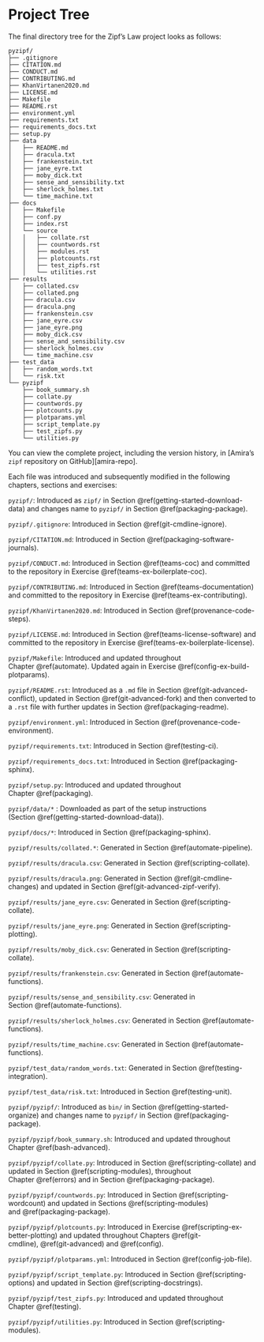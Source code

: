 # Project Tree {#tree}

The final directory tree for the Zipf's Law project looks as follows:

```
pyzipf/
├── .gitignore
├── CITATION.md
├── CONDUCT.md
├── CONTRIBUTING.md
├── KhanVirtanen2020.md
├── LICENSE.md
├── Makefile
├── README.rst
├── environment.yml
├── requirements.txt
├── requirements_docs.txt
├── setup.py
├── data
│   ├── README.md
│   ├── dracula.txt
│   ├── frankenstein.txt
│   ├── jane_eyre.txt
│   ├── moby_dick.txt
│   ├── sense_and_sensibility.txt
│   ├── sherlock_holmes.txt
│   └── time_machine.txt
├── docs
│   ├── Makefile
│   ├── conf.py
│   ├── index.rst
│   └── source
│   │   ├── collate.rst
│   │   ├── countwords.rst
│   │   ├── modules.rst
│   │   ├── plotcounts.rst
│   │   ├── test_zipfs.rst
│   │   └── utilities.rst
├── results
│   ├── collated.csv
│   ├── collated.png
│   ├── dracula.csv
│   ├── dracula.png
│   ├── frankenstein.csv
│   ├── jane_eyre.csv
│   ├── jane_eyre.png
│   ├── moby_dick.csv
│   ├── sense_and_sensibility.csv
│   ├── sherlock_holmes.csv
│   └── time_machine.csv
├── test_data
│   ├── random_words.txt
│   └── risk.txt
└── pyzipf
    ├── book_summary.sh
    ├── collate.py
    ├── countwords.py
    ├── plotcounts.py
    ├── plotparams.yml
    ├── script_template.py
    ├── test_zipfs.py
    └── utilities.py
```

You can view the complete project,
including the version history,
in [Amira's `zipf` repository on GitHub][amira-repo].

Each file was introduced and subsequently modified
in the following chapters, sections and exercises:

`pyzipf/`: Introduced as `zipf/` in Section \@ref(getting-started-download-data) and
changes name to `pyzipf/` in Section \@ref(packaging-package).

`pyzipf/.gitignore`: Introduced in Section \@ref(git-cmdline-ignore).

`pyzipf/CITATION.md`: Introduced in Section \@ref(packaging-software-journals).

`pyzipf/CONDUCT.md`: Introduced in Section \@ref(teams-coc) and
committed to the repository in Exercise \@ref(teams-ex-boilerplate-coc).

`pyzipf/CONTRIBUTING.md`: Introduced in Section \@ref(teams-documentation) and
committed to the repository in Exercise \@ref(teams-ex-contributing).

`pyzipf/KhanVirtanen2020.md`: Introduced in Section \@ref(provenance-code-steps).

`pyzipf/LICENSE.md`: Introduced in Section \@ref(teams-license-software) and
committed to the repository in Exercise \@ref(teams-ex-boilerplate-license).

`pyzipf/Makefile`: Introduced and updated throughout Chapter \@ref(automate).
Updated again in Exercise \@ref(config-ex-build-plotparams).

`pyzipf/README.rst`: Introduced as a `.md` file in Section \@ref(git-advanced-conflict),
updated in Section \@ref(git-advanced-fork) and then converted to a `.rst` file
with further updates in Section \@ref(packaging-readme).

`pyzipf/environment.yml`: Introduced in Section \@ref(provenance-code-environment).

`pyzipf/requirements.txt`: Introduced in Section \@ref(testing-ci).

`pyzipf/requirements_docs.txt`: Introduced in Section \@ref(packaging-sphinx).

`pyzipf/setup.py`: Introduced and updated throughout Chapter \@ref(packaging).

`pyzipf/data/*` : Downloaded as part of the setup instructions (Section \@ref(getting-started-download-data)).

`pyzipf/docs/*`: Introduced in Section \@ref(packaging-sphinx).

`pyzipf/results/collated.*`: Generated in Section \@ref(automate-pipeline).

`pyzipf/results/dracula.csv`: Generated in Section \@ref(scripting-collate).

`pyzipf/results/dracula.png`: Generated in Section \@ref(git-cmdline-changes) and updated in Section \@ref(git-advanced-zipf-verify).

`pyzipf/results/jane_eyre.csv`: Generated in Section \@ref(scripting-collate).

`pyzipf/results/jane_eyre.png`: Generated in Section \@ref(scripting-plotting).

`pyzipf/results/moby_dick.csv`: Generated in Section \@ref(scripting-collate).

`pyzipf/results/frankenstein.csv`: Generated in Section \@ref(automate-functions).

`pyzipf/results/sense_and_sensibility.csv`: Generated in Section \@ref(automate-functions).

`pyzipf/results/sherlock_holmes.csv`: Generated in Section \@ref(automate-functions).

`pyzipf/results/time_machine.csv`: Generated in Section \@ref(automate-functions).

`pyzipf/test_data/random_words.txt`: Generated in Section \@ref(testing-integration).

`pyzipf/test_data/risk.txt`: Introduced in Section \@ref(testing-unit).

`pyzipf/pyzipf/`: Introduced as `bin/` in Section \@ref(getting-started-organize) and
changes name to `pyzipf/` in Section \@ref(packaging-package).

`pyzipf/pyzipf/book_summary.sh`: Introduced and updated throughout Chapter \@ref(bash-advanced).

`pyzipf/pyzipf/collate.py`: Introduced in Section \@ref(scripting-collate) and
updated in Section \@ref(scripting-modules),
throughout Chapter \@ref(errors) and in Section \@ref(packaging-package).

`pyzipf/pyzipf/countwords.py`: Introduced in Section \@ref(scripting-wordcount) and
updated in Sections \@ref(scripting-modules) and \@ref(packaging-package).

`pyzipf/pyzipf/plotcounts.py`: Introduced in Exercise \@ref(scripting-ex-better-plotting) and
updated throughout Chapters \@ref(git-cmdline), \@ref(git-advanced) and \@ref(config).

`pyzipf/pyzipf/plotparams.yml`: Introduced in Section \@ref(config-job-file).

`pyzipf/pyzipf/script_template.py`: Introduced in Section \@ref(scripting-options) and
updated in Section \@ref(scripting-docstrings).

`pyzipf/pyzipf/test_zipfs.py`: Introduced and updated throughout Chapter \@ref(testing).

`pyzipf/pyzipf/utilities.py`: Introduced in Section \@ref(scripting-modules).

